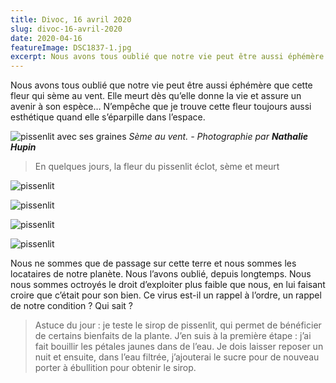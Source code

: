 ```yaml
---
title: Divoc, 16 avril 2020
slug: divoc-16-avril-2020
date: 2020-04-16
featureImage: DSC1837-1.jpg
excerpt: Nous avons tous oublié que notre vie peut être aussi éphémère que cette fleur qui sème au vent. Elle meurt dès qu’elle donne la vie et assure un avenir à son espèce...
---
```


Nous avons tous oublié que notre vie peut être aussi éphémère que cette fleur qui sème au vent. Elle meurt dès qu’elle donne la vie et assure un avenir à son espèce… N’empêche que je trouve cette fleur toujours aussi esthétique quand elle s’éparpille dans l’espace.

![pissenlit avec ses graines](DSC1837-1.jpg)
_Sème au vent. - Photographie par **Nathalie Hupin**_

> En quelques jours, la fleur du pissenlit éclot, sème et meurt

![pissenlit](DSC1687-200x300.jpg)

![pissenlit](DSC1838-200x300.jpg)

![pissenlit](DSC1833-200x300.jpg)

![pissenlit](DSC1834-200x300.jpg)

Nous ne sommes que de passage sur cette terre et nous sommes les locataires de notre planète. Nous l’avons oublié, depuis longtemps. Nous nous sommes octroyés le droit d’exploiter plus faible que nous, en lui faisant croire que c’était pour son bien. Ce virus est-il un rappel à l’ordre, un rappel de notre condition ? Qui sait ?

> Astuce du jour : je teste le sirop de pissenlit, qui permet de bénéficier de certains bienfaits de la plante. J’en suis à la première étape : j’ai fait bouillir les pétales jaunes dans de l’eau. Je dois laisser reposer un nuit et ensuite, dans l’eau filtrée, j’ajouterai le sucre pour de nouveau porter à ébullition pour obtenir le sirop.
